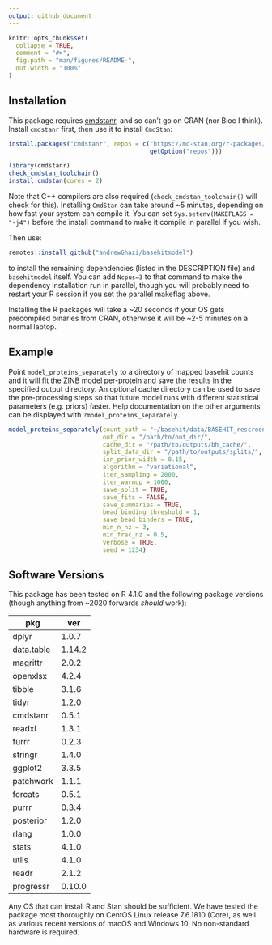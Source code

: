 ```yaml
---
output: github_document
---
```


```r
knitr::opts_chunk$set(
  collapse = TRUE,
  comment = "#>",
  fig.path = "man/figures/README-",
  out.width = "100%"
)
```



## Installation

This package requires [cmdstanr](https://mc-stan.org/cmdstanr/articles/cmdstanr.html), and so can't go on CRAN (nor Bioc I think). Install `cmdstanr` first, then use it to install `CmdStan`:

```r
install.packages("cmdstanr", repos = c("https://mc-stan.org/r-packages/",
                                       getOption("repos")))

library(cmdstanr)
check_cmdstan_toolchain()
install_cmdstan(cores = 2)
```

Note that C++ compilers are also required (`check_cmdstan_toolchain()` will check for this). Installing `CmdStan` can take around ~5 minutes, depending on how fast your system can compile it. You can set `Sys.setenv(MAKEFLAGS = "-j4")` before the install command to make it compile in parallel if you wish.

Then use:

```r
remotes::install_github("andrewGhazi/basehitmodel")
```

to install the remaining dependencies (listed in the DESCRIPTION file) and `basehitmodel` itself. You can add `Ncpus=3` to that command to make the dependency installation run in parallel, though you will probably need to restart your R session if you set the parallel makeflag above.

Installing the R packages will take a ~20 seconds if your OS gets precompiled binaries from CRAN, otherwise it will be ~2-5 minutes on a normal laptop.

## Example

Point `model_proteins_separately` to a directory of mapped basehit counts and it will fit the ZINB model per-protein and save the results in the specified output directory. An optional cache directory can be used to save the pre-processing steps so that future model runs with different statistical parameters (e.g. priors) faster. Help documentation on the other arguments can be displayed with `?model_proteins_separately`. 

```r
model_proteins_separately(count_path = "~/basehit/data/BASEHIT_rescreen/",
                          out_dir = "/path/to/out_dir/",
                          cache_dir = "/path/to/outputs/bh_cache/",
                          split_data_dir = "/path/to/outputs/splits/",
                          ixn_prior_width = 0.15,
                          algorithm = "variational",
                          iter_sampling = 2000,
                          iter_warmup = 1000,
                          save_split = TRUE,
                          save_fits = FALSE,
                          save_summaries = TRUE,
                          bead_binding_threshold = 1,
                          save_bead_binders = TRUE,
                          min_n_nz = 3,
                          min_frac_nz = 0.5,
                          verbose = TRUE,
                          seed = 1234)
```

## Software Versions

This package has been tested on R 4.1.0 and the following package versions (though anything from ~2020 forwards *should* work): 

|pkg       |ver   |
|----------|------|
|dplyr     |1.0.7 |
|data.table|1.14.2|
|magrittr  |2.0.2 |
|openxlsx  |4.2.4 |
|tibble    |3.1.6 |
|tidyr     |1.2.0 |
|cmdstanr  |0.5.1 |
|readxl    |1.3.1 |
|furrr     |0.2.3 |
|stringr   |1.4.0 |
|ggplot2   |3.3.5 |
|patchwork |1.1.1 |
|forcats   |0.5.1 |
|purrr     |0.3.4 |
|posterior |1.2.0 |
|rlang     |1.0.0 |
|stats     |4.1.0 |
|utils     |4.1.0 |
|readr     |2.1.2 |
|progressr |0.10.0|

Any OS that can install R and Stan should be sufficient. We have tested the package most thoroughly on CentOS Linux release 7.6.1810 (Core), as well as various recent versions of macOS and Windows 10. No non-standard hardware is required.

